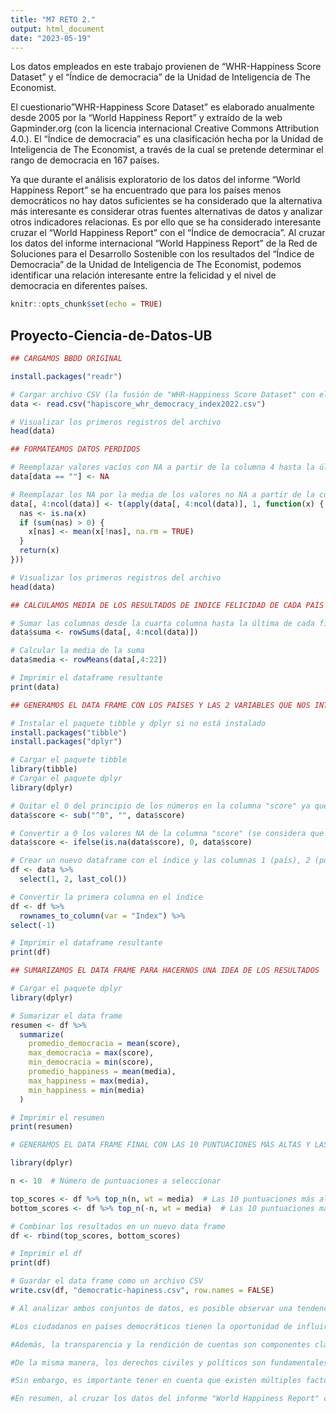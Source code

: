 ```yaml
---
title: "M7 RETO 2."
output: html_document
date: "2023-05-19"
---
```


Los datos empleados en este trabajo provienen de "WHR-Happiness Score Dataset" y el "Índice de democracia" de la Unidad de Inteligencia de The Economist. 

El cuestionario"WHR-Happiness Score Dataset" es elaborado anualmente desde 2005 por la "World Happiness Report" y  extraído de la web Gapminder.org (con la licencia internacional Creative Commons Attribution 4.0.). El "Índice de democracia" es una clasificación hecha por la Unidad de Inteligencia de The Economist, a través de la cual se pretende determinar el rango de democracia en 167 países. 

Ya que durante el análisis exploratorio de los datos del informe "World Happiness Report" se ha encuentrado que para los países menos democráticos no hay datos suficientes se ha considerado que la alternativa más interesante es considerar otras fuentes alternativas de datos y analizar otros indicadores relacionas. Es por ello que se ha considerado interesante cruzar el "World Happiness Report" con el "Índice de democracia". Al cruzar los datos del informe internacional "World Happiness Report" de la Red de Soluciones para el Desarrollo Sostenible con los resultados del "Índice de Democracia" de la Unidad de Inteligencia de The Economist, podemos identificar una relación interesante entre la felicidad y el nivel de democracia en diferentes países.

```r
knitr::opts_chunk$set(echo = TRUE)
```

## Proyecto-Ciencia-de-Datos-UB

```r

## CARGAMOS BBDD ORIGINAL

install.packages("readr")

# Cargar archivo CSV (la fusión de "WHR-Happiness Score Dataset" con el "Índice de Democracia" ya se ha realizado con el software de ofimática Open Office)
data <- read.csv("hapiscore_whr_democracy_index2022.csv")

# Visualizar los primeros registros del archivo
head(data)

```
```r

## FORMATEAMOS DATOS PERDIDOS

# Reemplazar valores vacíos con NA a partir de la columna 4 hasta la última
data[data == ""] <- NA

# Reemplazar los NA por la media de los valores no NA a partir de la columna 4 hasta la última
data[, 4:ncol(data)] <- t(apply(data[, 4:ncol(data)], 1, function(x) {
  nas <- is.na(x)
  if (sum(nas) > 0) {
    x[nas] <- mean(x[!nas], na.rm = TRUE)
  }
  return(x)
}))

# Visualizar los primeros registros del archivo
head(data)

```

```r

## CALCULAMOS MEDIA DE LOS RESULTADOS DE INDICE FELICIDAD DE CADA PAÍS (2005-2022)

# Sumar las columnas desde la cuarta columna hasta la última de cada fila
data$suma <- rowSums(data[, 4:ncol(data)])

# Calcular la media de la suma 
data$media <- rowMeans(data[,4:22])

# Imprimir el dataframe resultante
print(data)

```

```r
## GENERAMOS EL DATA FRAME CON LOS PAÍSES Y LAS 2 VARIABLES QUE NOS INTERESAN PARA NUESTRO ANÁLISIS

# Instalar el paquete tibble y dplyr si no está instalado
install.packages("tibble")
install.packages("dplyr")

# Cargar el paquete tibble
library(tibble)
# Cargar el paquete dplyr
library(dplyr)

# Quitar el 0 del principio de los números en la columna "score" ya que da problemas en cálculos posteriores
data$score <- sub("^0", "", data$score)

# Convertir a 0 los valores NA de la columna "score" (se considera que no obtener una puntuación es indicador de nula democracia, aunque puede ser un sesgo a revisar en un futuro)
data$score <- ifelse(is.na(data$score), 0, data$score)

# Crear un nuevo dataframe con el índice y las columnas 1 (país), 2 (puntuación democrática), y última columna (media puntuación felicidad)
df <- data %>%
  select(1, 2, last_col())

# Convertir la primera columna en el índice
df <- df %>%
  rownames_to_column(var = "Index") %>%
select(-1)

# Imprimir el dataframe resultante
print(df)

```

```r

## SUMARIZAMOS EL DATA FRAME PARA HACERNOS UNA IDEA DE LOS RESULTADOS

# Cargar el paquete dplyr
library(dplyr)

# Sumarizar el data frame
resumen <- df %>%
  summarize(
    promedio_democracia = mean(score),
    max_democracia = max(score),
    min_democracia = min(score),
    promedio_happiness = mean(media),
    max_happiness = max(media),
    min_happiness = min(media)
  )

# Imprimir el resumen
print(resumen)

```

```r
# GENERAMOS EL DATA FRAME FINAL CON LAS 10 PUNTUACIONES MÁS ALTAS Y LAS 10 MÁS BAJAS DE LA COLUMNA "MEAN"

library(dplyr)

n <- 10  # Número de puntuaciones a seleccionar

top_scores <- df %>% top_n(n, wt = media)  # Las 10 puntuaciones más altas
bottom_scores <- df %>% top_n(-n, wt = media)  # Las 10 puntuaciones más bajas

# Combinar los resultados en un nuevo data frame
df <- rbind(top_scores, bottom_scores)

# Imprimir el df
print(df)

# Guardar el data frame como un archivo CSV
write.csv(df, "democratic-hapiness.csv", row.names = FALSE)

```
```r
# Al analizar ambos conjuntos de datos, es posible observar una tendencia general de que los países con niveles más altos de democracia tienden a tener mayores niveles de felicidad. Esto puede atribuirse a varios factores relacionados con la democracia y la participación ciudadana en la toma de decisiones políticas. En primer lugar, y probablemente haya aquí un sesgo cultural al observar estos datos desde una perspectiva occidental y liberal, la democracia proporciona una plataforma para la participación y la expresión de opiniones individuales.

#Los ciudadanos en países democráticos tienen la oportunidad de influir en las políticas y los procesos gubernamentales a través de elecciones libres y justas, así como a través de la libertad de expresión y asociación. Esta participación ciudadana activa puede llevar a una mayor sensación de empoderamiento y satisfacción con el sistema político, lo que a su vez contribuye a la felicidad individual y colectiva.

#Además, la transparencia y la rendición de cuentas son componentes clave de un sistema democrático sólido. Los países con niveles más altos de democracia suelen tener instituciones y mecanismos establecidos para combatir la corrupción y garantizar la equidad en la distribución de recursos. La corrupción percibida es uno de los factores evaluados en el informe de felicidad, y su existencia puede erosionar la confianza en las instituciones y socavar el bienestar de los ciudadanos. Por lo tanto, los países con una mayor democracia y menor corrupción tienden a obtener mejores resultados en términos de felicidad.

#De la misma manera, los derechos civiles y políticos son fundamentales en una sociedad democrática. La protección de los derechos humanos, la igualdad de género, la libertad de religión y otros derechos individuales contribuyen a un entorno en el que las personas se sienten valoradas y respetadas. Estos aspectos también están estrechamente relacionados con la satisfacción y la felicidad de las personas.

#Sin embargo, es importante tener en cuenta que existen múltiples factores que influyen en la felicidad de una sociedad, y la democracia no es la única variable determinante. Otros aspectos, como el desarrollo económico, la estabilidad social, la calidad de vida y los sistemas de bienestar, también desempeñan un papel importante en la determinación de los niveles de felicidad de un país.

#En resumen, al cruzar los datos del informe "World Happiness Report" con los resultados del índice de democracia, se observa una relación positiva entre la felicidad y el nivel de democracia en los países.
```


